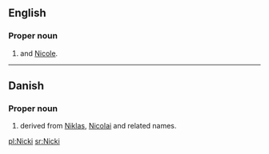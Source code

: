 ==English==

===Proper noun===
{{en-proper noun}}

# {{given name|female|diminutive=Nicola}} and [[Nicole]].
----

==Danish==

===Proper noun===
{{head|da|proper noun}}

# {{given name|male|lang=da}} derived from [[Niklas]], [[Nicolai]] and related names.

[[pl:Nicki]]
[[sr:Nicki]]